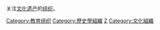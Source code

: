 关注[[文化遗产|文化遗产]]的[[组织|组织]]。

[[Category:教育组织|Category:教育组织]]
[[Category:歷史學組織|Category:歷史學組織]]
[[Category:文化遗产|Z]]
[[Category:文化組織|Category:文化組織]]